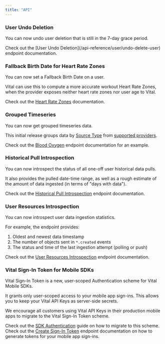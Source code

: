```yaml
---
title: "API"
---
```


### User Undo Deletion

You can now undo user deletion that is still in the 7-day grace period.

<Accordion icon="trash-undo" iconType="duotone" title="Details">
Check out the [User Undo Deletion](/api-reference/user/undo-delete-user) endpoint documentation.
</Accordion>

### Fallback Birth Date for Heart Rate Zones
You can now set a Fallback Birth Date on a user.

<Accordion icon="cake-candles" iconType="duotone" title="Details">
Vital can use this to compute a more accurate workout Heart Rate Zones, when the provider
exposes neither heart rate zones nor user age to Vital.

Check out the [Heart Rate Zones](/wearables/providers/heart-rate-zones#fallback-birth-date) documentation.
</Accordion>

### Grouped Timeseries
You can now get grouped timeseries data.

<Accordion icon="chart-scatter" iconType="duotone" title="Details">

This initial release groups data by [Source Type](/wearables/providers/data-attributions#source-type)
from [supported providers](/wearables/providers/data-attributions#supported-providers).

Check out the [Blood Oxygen](/api-reference/timeseries-grouped/blood-oxygen) endpoint documentation for an example.
</Accordion>


### Historical Pull Introspection
You can now introspect the status of all one-off user historical data pulls.

<Accordion icon="binoculars" iconType="duotone" title="Details">
It also provides the pulled date-time range, as well as a rough estimate of the amount of
data ingested (in terms of "days with data").

Check out the [Historical Pull Introspection](/api-reference/introspection/historical-pulls) endpoint documentation.
</Accordion>

### User Resources Introspection
You can now introspect user data ingestion statistics.

<Accordion icon="binoculars" iconType="duotone" title="Details">
For example, the endpoint provides:

1. Oldest and newest data timestamp
2. The number of objects sent in `*.created` events
3. The status and time of the last ingestion attempt (polling or push)

Check out the [User Resources Introspection](/api-reference/introspection/user-resources) endpoint documentation.
</Accordion>


### Vital Sign-In Token for Mobile SDKs

Vital Sign-In Token is a new, user-scoped Authentication scheme for Vital Mobile SDKs.

<Accordion icon="id-badge" iconType="duotone" title="Details">
It grants only user-scoped access to your mobile app sign-ins. This allows you to keep your Vital API Keys
as server-side secrets.

We encourage all customers using Vital API Keys in their production mobile apps to
migrate to the Vital Sign-In Token scheme.

Check out the [SDK Authentication](/wearables/sdks/authentication#vital-sign-in-token) guide on how to migrate to
this scheme. Check out the [Create Sign-In Token](/api-reference/user/create-sign-in-token) endpoint documentation
on how to generate tokens for your mobile app sign-ins.
</Accordion>
